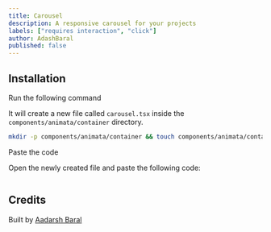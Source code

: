 ```yaml
---
title: Carousel
description: A responsive carousel for your projects
labels: ["requires interaction", "click"]
author: AdashBaral
published: false
---
```


<ComponentPreview name="container-carousel--docs" />

## Installation

<Steps>
<Step>Run the following command</Step>

It will create a new file called `carousel.tsx` inside the `components/animata/container` directory.

```bash
mkdir -p components/animata/container && touch components/animata/container/carousel.tsx
```

<Step>Paste the code</Step>

Open the newly created file and paste the following code:

```jsx file=<rootDir>/animata/container/carousel.tsx

```

</Steps>

## Credits

Built by [Aadarsh Baral](https://github.com/aadarshbaral)
